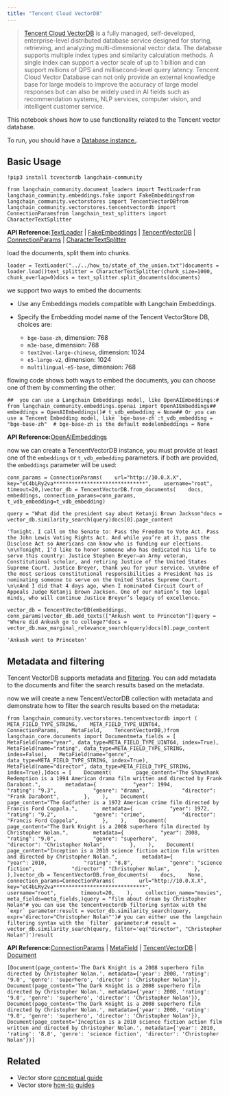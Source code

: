 ```yaml
---
title: "Tencent Cloud VectorDB"
---
```


> [Tencent Cloud VectorDB](https://cloud.tencent.com/document/product/1709) is a fully managed, self-developed, enterprise-level distributed database service designed for storing, retrieving, and analyzing multi-dimensional vector data. The database supports multiple index types and similarity calculation methods. A single index can support a vector scale of up to 1 billion and can support millions of QPS and millisecond-level query latency. Tencent Cloud Vector Database can not only provide an external knowledge base for large models to improve the accuracy of large model responses but can also be widely used in AI fields such as recommendation systems, NLP services, computer vision, and intelligent customer service.

This notebook shows how to use functionality related to the Tencent vector database.

To run, you should have a [Database instance.](https://cloud.tencent.com/document/product/1709/95101).

## Basic Usage

```
!pip3 install tcvectordb langchain-community
```

```
from langchain_community.document_loaders import TextLoaderfrom langchain_community.embeddings.fake import FakeEmbeddingsfrom langchain_community.vectorstores import TencentVectorDBfrom langchain_community.vectorstores.tencentvectordb import ConnectionParamsfrom langchain_text_splitters import CharacterTextSplitter
```

**API Reference:**[TextLoader](https://python.langchain.com/api_reference/community/document_loaders/langchain_community.document_loaders.text.TextLoader.html) | [FakeEmbeddings](https://python.langchain.com/api_reference/community/embeddings/langchain_community.embeddings.fake.FakeEmbeddings.html) | [TencentVectorDB](https://python.langchain.com/api_reference/community/vectorstores/langchain_community.vectorstores.tencentvectordb.TencentVectorDB.html) | [ConnectionParams](https://python.langchain.com/api_reference/community/vectorstores/langchain_community.vectorstores.tencentvectordb.ConnectionParams.html) | [CharacterTextSplitter](https://python.langchain.com/api_reference/text_splitters/character/langchain_text_splitters.character.CharacterTextSplitter.html)

load the documents, split them into chunks.

```
loader = TextLoader("../../how_to/state_of_the_union.txt")documents = loader.load()text_splitter = CharacterTextSplitter(chunk_size=1000, chunk_overlap=0)docs = text_splitter.split_documents(documents)
```

we support two ways to embed the documents:

* Use any Embeddings models compatible with Langchain Embeddings.

* Specify the Embedding model name of the Tencent VectorStore DB, choices are:

  * `bge-base-zh`, dimension: 768
  * `m3e-base`, dimension: 768
  * `text2vec-large-chinese`, dimension: 1024
  * `e5-large-v2`, dimension: 1024
  * `multilingual-e5-base`, dimension: 768

flowing code shows both ways to embed the documents, you can choose one of them by commenting the other:

```
##  you can use a Langchain Embeddings model, like OpenAIEmbeddings:# from langchain_community.embeddings.openai import OpenAIEmbeddings## embeddings = OpenAIEmbeddings()# t_vdb_embedding = None## Or you can use a Tencent Embedding model, like `bge-base-zh`:t_vdb_embedding = "bge-base-zh"  # bge-base-zh is the default modelembeddings = None
```

**API Reference:**[OpenAIEmbeddings](https://python.langchain.com/api_reference/community/embeddings/langchain_community.embeddings.openai.OpenAIEmbeddings.html)

now we can create a TencentVectorDB instance, you must provide at least one of the `embeddings` or `t_vdb_embedding` parameters. if both are provided, the `embeddings` parameter will be used:

```
conn_params = ConnectionParams(    url="http://10.0.X.X",    key="eC4bLRy2va******************************",    username="root",    timeout=20,)vector_db = TencentVectorDB.from_documents(    docs, embeddings, connection_params=conn_params, t_vdb_embedding=t_vdb_embedding)
```

```
query = "What did the president say about Ketanji Brown Jackson"docs = vector_db.similarity_search(query)docs[0].page_content
```

```
'Tonight. I call on the Senate to: Pass the Freedom to Vote Act. Pass the John Lewis Voting Rights Act. And while you’re at it, pass the Disclose Act so Americans can know who is funding our elections. \n\nTonight, I’d like to honor someone who has dedicated his life to serve this country: Justice Stephen Breyer—an Army veteran, Constitutional scholar, and retiring Justice of the United States Supreme Court. Justice Breyer, thank you for your service. \n\nOne of the most serious constitutional responsibilities a President has is nominating someone to serve on the United States Supreme Court. \n\nAnd I did that 4 days ago, when I nominated Circuit Court of Appeals Judge Ketanji Brown Jackson. One of our nation’s top legal minds, who will continue Justice Breyer’s legacy of excellence.'
```

```
vector_db = TencentVectorDB(embeddings, conn_params)vector_db.add_texts(["Ankush went to Princeton"])query = "Where did Ankush go to college?"docs = vector_db.max_marginal_relevance_search(query)docs[0].page_content
```

```
'Ankush went to Princeton'
```

## Metadata and filtering

Tencent VectorDB supports metadata and [filtering](https://cloud.tencent.com/document/product/1709/95099#c6f6d3a3-02c5-4891-b0a1-30fe4daf18d8). You can add metadata to the documents and filter the search results based on the metadata.

now we will create a new TencentVectorDB collection with metadata and demonstrate how to filter the search results based on the metadata:

```
from langchain_community.vectorstores.tencentvectordb import (    META_FIELD_TYPE_STRING,    META_FIELD_TYPE_UINT64,    ConnectionParams,    MetaField,    TencentVectorDB,)from langchain_core.documents import Documentmeta_fields = [    MetaField(name="year", data_type=META_FIELD_TYPE_UINT64, index=True),    MetaField(name="rating", data_type=META_FIELD_TYPE_STRING, index=False),    MetaField(name="genre", data_type=META_FIELD_TYPE_STRING, index=True),    MetaField(name="director", data_type=META_FIELD_TYPE_STRING, index=True),]docs = [    Document(        page_content="The Shawshank Redemption is a 1994 American drama film written and directed by Frank Darabont.",        metadata={            "year": 1994,            "rating": "9.3",            "genre": "drama",            "director": "Frank Darabont",        },    ),    Document(        page_content="The Godfather is a 1972 American crime film directed by Francis Ford Coppola.",        metadata={            "year": 1972,            "rating": "9.2",            "genre": "crime",            "director": "Francis Ford Coppola",        },    ),    Document(        page_content="The Dark Knight is a 2008 superhero film directed by Christopher Nolan.",        metadata={            "year": 2008,            "rating": "9.0",            "genre": "superhero",            "director": "Christopher Nolan",        },    ),    Document(        page_content="Inception is a 2010 science fiction action film written and directed by Christopher Nolan.",        metadata={            "year": 2010,            "rating": "8.8",            "genre": "science fiction",            "director": "Christopher Nolan",        },    ),]vector_db = TencentVectorDB.from_documents(    docs,    None,    connection_params=ConnectionParams(        url="http://10.0.X.X",        key="eC4bLRy2va******************************",        username="root",        timeout=20,    ),    collection_name="movies",    meta_fields=meta_fields,)query = "film about dream by Christopher Nolan"# you can use the tencentvectordb filtering syntax with the `expr` parameter:result = vector_db.similarity_search(query, expr='director="Christopher Nolan"')# you can either use the langchain filtering syntax with the `filter` parameter:# result = vector_db.similarity_search(query, filter='eq("director", "Christopher Nolan")')result
```

**API Reference:**[ConnectionParams](https://python.langchain.com/api_reference/community/vectorstores/langchain_community.vectorstores.tencentvectordb.ConnectionParams.html) | [MetaField](https://python.langchain.com/api_reference/community/vectorstores/langchain_community.vectorstores.tencentvectordb.MetaField.html) | [TencentVectorDB](https://python.langchain.com/api_reference/community/vectorstores/langchain_community.vectorstores.tencentvectordb.TencentVectorDB.html) | [Document](https://python.langchain.com/api_reference/core/documents/langchain_core.documents.base.Document.html)

```
[Document(page_content='The Dark Knight is a 2008 superhero film directed by Christopher Nolan.', metadata={'year': 2008, 'rating': '9.0', 'genre': 'superhero', 'director': 'Christopher Nolan'}), Document(page_content='The Dark Knight is a 2008 superhero film directed by Christopher Nolan.', metadata={'year': 2008, 'rating': '9.0', 'genre': 'superhero', 'director': 'Christopher Nolan'}), Document(page_content='The Dark Knight is a 2008 superhero film directed by Christopher Nolan.', metadata={'year': 2008, 'rating': '9.0', 'genre': 'superhero', 'director': 'Christopher Nolan'}), Document(page_content='Inception is a 2010 science fiction action film written and directed by Christopher Nolan.', metadata={'year': 2010, 'rating': '8.8', 'genre': 'science fiction', 'director': 'Christopher Nolan'})]
```

## Related

* Vector store [conceptual guide](/src/oss/concepts/vectorstores)
* Vector store [how-to guides](/src/oss/how_to/#vector-stores)
